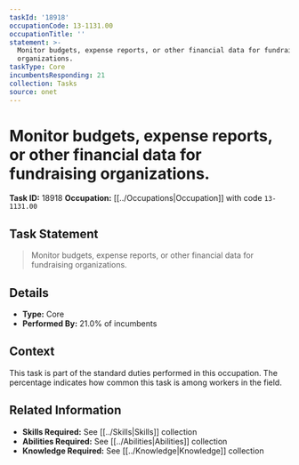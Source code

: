 ```yaml
---
taskId: '18918'
occupationCode: 13-1131.00
occupationTitle: ''
statement: >-
  Monitor budgets, expense reports, or other financial data for fundraising
  organizations.
taskType: Core
incumbentsResponding: 21
collection: Tasks
source: onet
---
```

# Monitor budgets, expense reports, or other financial data for fundraising organizations.

**Task ID:** 18918
**Occupation:** [[../Occupations|Occupation]] with code `13-1131.00`

## Task Statement

> Monitor budgets, expense reports, or other financial data for fundraising organizations.

## Details

- **Type:** Core
- **Performed By:** 21.0% of incumbents

## Context

This task is part of the standard duties performed in this occupation. The percentage indicates how common this task is among workers in the field.

## Related Information

- **Skills Required:** See [[../Skills|Skills]] collection
- **Abilities Required:** See [[../Abilities|Abilities]] collection
- **Knowledge Required:** See [[../Knowledge|Knowledge]] collection
